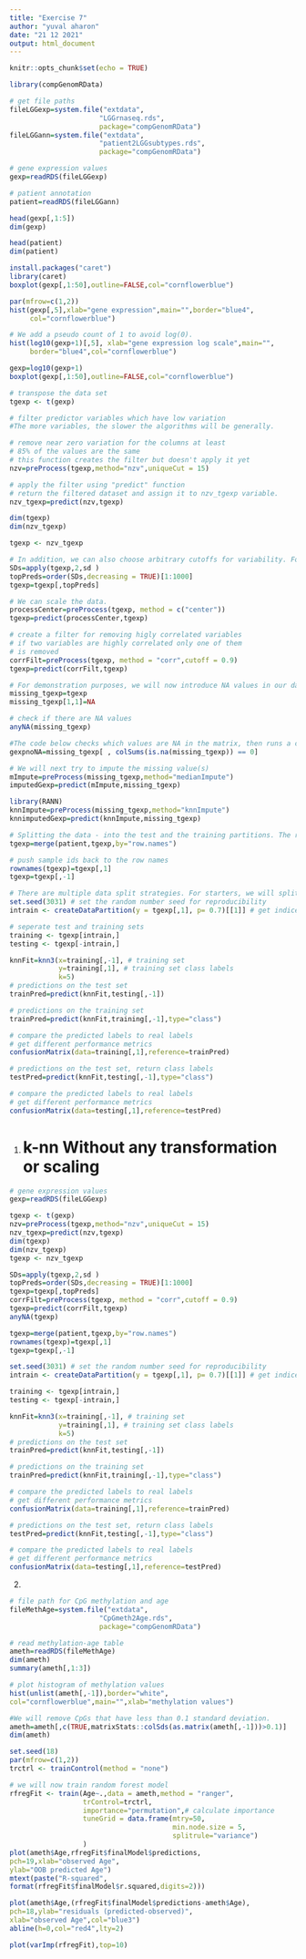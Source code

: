 ```yaml
---
title: "Exercise 7"
author: "yuval aharon"
date: "21 12 2021"
output: html_document
---
```


```r
knitr::opts_chunk$set(echo = TRUE)
```

```r
library(compGenomRData)

# get file paths
fileLGGexp=system.file("extdata",
                      "LGGrnaseq.rds",
                      package="compGenomRData")
fileLGGann=system.file("extdata",
                      "patient2LGGsubtypes.rds",
                      package="compGenomRData")

# gene expression values
gexp=readRDS(fileLGGexp)

# patient annotation
patient=readRDS(fileLGGann)

head(gexp[,1:5])
dim(gexp)

head(patient)
dim(patient)
```


```r
install.packages("caret")
library(caret)
boxplot(gexp[,1:50],outline=FALSE,col="cornflowerblue")

par(mfrow=c(1,2))
hist(gexp[,5],xlab="gene expression",main="",border="blue4",
     col="cornflowerblue")

# We add a pseudo count of 1 to avoid log(0).
hist(log10(gexp+1)[,5], xlab="gene expression log scale",main="",
     border="blue4",col="cornflowerblue")

gexp=log10(gexp+1)
boxplot(gexp[,1:50],outline=FALSE,col="cornflowerblue")

# transpose the data set
tgexp <- t(gexp)

# filter predictor variables which have low variation
#The more variables, the slower the algorithms will be generally.

# remove near zero variation for the columns at least
# 85% of the values are the same
# this function creates the filter but doesn't apply it yet
nzv=preProcess(tgexp,method="nzv",uniqueCut = 15)

# apply the filter using "predict" function
# return the filtered dataset and assign it to nzv_tgexp variable.
nzv_tgexp=predict(nzv,tgexp)

dim(tgexp)
dim(nzv_tgexp)

tgexp <- nzv_tgexp

# In addition, we can also choose arbitrary cutoffs for variability. For example, we can choose to take the top 1000 variable predictors.
SDs=apply(tgexp,2,sd )
topPreds=order(SDs,decreasing = TRUE)[1:1000]
tgexp=tgexp[,topPreds]

# We can scale the data.
processCenter=preProcess(tgexp, method = c("center"))
tgexp=predict(processCenter,tgexp)

# create a filter for removing higly correlated variables
# if two variables are highly correlated only one of them
# is removed
corrFilt=preProcess(tgexp, method = "corr",cutoff = 0.9)
tgexp=predict(corrFilt,tgexp)

# For demonstration purposes, we will now introduce NA values in our data
missing_tgexp=tgexp
missing_tgexp[1,1]=NA

# check if there are NA values
anyNA(missing_tgexp) 

#The code below checks which values are NA in the matrix, then runs a column sum and keeps everything where the column sum is equal to 0.
gexpnoNA=missing_tgexp[ , colSums(is.na(missing_tgexp)) == 0]

# We will next try to impute the missing value(s)
mImpute=preProcess(missing_tgexp,method="medianImpute")
imputedGexp=predict(mImpute,missing_tgexp)

library(RANN)
knnImpute=preProcess(missing_tgexp,method="knnImpute")
knnimputedGexp=predict(knnImpute,missing_tgexp)

# Splitting the data - into the test and the training partitions. The reason for this is that we need an independent test we did not train on.
tgexp=merge(patient,tgexp,by="row.names")

# push sample ids back to the row names
rownames(tgexp)=tgexp[,1]
tgexp=tgexp[,-1]

# There are multiple data split strategies. For starters, we will split 30% of the data as the test. This method is the gold standard for testing performance of our model.
set.seed(3031) # set the random number seed for reproducibility
intrain <- createDataPartition(y = tgexp[,1], p= 0.7)[[1]] # get indices for 70% of the data set

# seperate test and training sets
training <- tgexp[intrain,]
testing <- tgexp[-intrain,]

knnFit=knn3(x=training[,-1], # training set
            y=training[,1], # training set class labels
            k=5)
# predictions on the test set
trainPred=predict(knnFit,testing[,-1])

# predictions on the training set
trainPred=predict(knnFit,training[,-1],type="class")

# compare the predicted labels to real labels
# get different performance metrics
confusionMatrix(data=training[,1],reference=trainPred)

# predictions on the test set, return class labels
testPred=predict(knnFit,testing[,-1],type="class")

# compare the predicted labels to real labels
# get different performance metrics
confusionMatrix(data=testing[,1],reference=testPred)
```

1.
# k-nn Without any transformation or scaling #
```r
# gene expression values
gexp=readRDS(fileLGGexp)

tgexp <- t(gexp)
nzv=preProcess(tgexp,method="nzv",uniqueCut = 15)
nzv_tgexp=predict(nzv,tgexp)
dim(tgexp)
dim(nzv_tgexp)
tgexp <- nzv_tgexp

SDs=apply(tgexp,2,sd )
topPreds=order(SDs,decreasing = TRUE)[1:1000]
tgexp=tgexp[,topPreds]
corrFilt=preProcess(tgexp, method = "corr",cutoff = 0.9)
tgexp=predict(corrFilt,tgexp)
anyNA(tgexp)

tgexp=merge(patient,tgexp,by="row.names")
rownames(tgexp)=tgexp[,1]
tgexp=tgexp[,-1]

set.seed(3031) # set the random number seed for reproducibility
intrain <- createDataPartition(y = tgexp[,1], p= 0.7)[[1]] # get indices for 70% of the data set

training <- tgexp[intrain,]
testing <- tgexp[-intrain,]

knnFit=knn3(x=training[,-1], # training set
            y=training[,1], # training set class labels
            k=5)
# predictions on the test set
trainPred=predict(knnFit,testing[,-1])

# predictions on the training set
trainPred=predict(knnFit,training[,-1],type="class")

# compare the predicted labels to real labels
# get different performance metrics
confusionMatrix(data=training[,1],reference=trainPred)

# predictions on the test set, return class labels
testPred=predict(knnFit,testing[,-1],type="class")

# compare the predicted labels to real labels
# get different performance metrics
confusionMatrix(data=testing[,1],reference=testPred)
```

2.
```r
# file path for CpG methylation and age
fileMethAge=system.file("extdata",
                      "CpGmeth2Age.rds",
                      package="compGenomRData")

# read methylation-age table
ameth=readRDS(fileMethAge)
dim(ameth)
summary(ameth[,1:3])

# plot histogram of methylation values
hist(unlist(ameth[,-1]),border="white",
col="cornflowerblue",main="",xlab="methylation values")

#We will remove CpGs that have less than 0.1 standard deviation.
ameth=ameth[,c(TRUE,matrixStats::colSds(as.matrix(ameth[,-1]))>0.1)]
dim(ameth)

set.seed(18)
par(mfrow=c(1,2))
trctrl <- trainControl(method = "none")

# we will now train random forest model
rfregFit <- train(Age~.,data = ameth,method = "ranger",
                  trControl=trctrl,
                  importance="permutation",# calculate importance
                  tuneGrid = data.frame(mtry=50,
                                        min.node.size = 5,
                                        splitrule="variance")
                  )
plot(ameth$Age,rfregFit$finalModel$predictions,
pch=19,xlab="observed Age",
ylab="OOB predicted Age")
mtext(paste("R-squared",
format(rfregFit$finalModel$r.squared,digits=2)))

plot(ameth$Age,(rfregFit$finalModel$predictions-ameth$Age),
pch=18,ylab="residuals (predicted-observed)",
xlab="observed Age",col="blue3")
abline(h=0,col="red4",lty=2)

plot(varImp(rfregFit),top=10)
```



